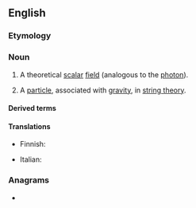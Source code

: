 ==English==
{{wikipedia}}

===Etymology===
{{suffix|en|dilate|on}}

===Noun===
{{en-noun}}

# {{lb|en|physics}} A theoretical [[scalar]] [[field]] (analogous to the [[photon]]).
# {{lb|en|physics}} A [[particle]], associated with [[gravity]], in [[string theory]].

====Derived terms====
{{der2|lang=en
|axiodilaton
|dilatino
|dilatonic
|technidilaton}}

====Translations====
{{trans-top|scalar field}}
{{trans-mid}}
{{trans-bottom}}

{{trans-top|particle}}
* Finnish: {{t|fi|dilatoni}}
{{trans-mid}}
* Italian: {{t|it|dilatone|m}}
{{trans-bottom}}

===Anagrams===
* {{anagrams|en|a=adilnot|talonid}}